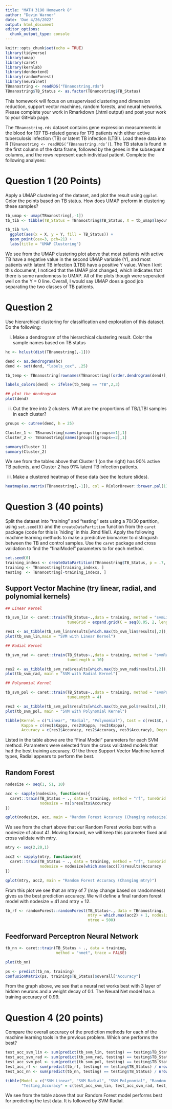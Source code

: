 ```yaml
---
title: "MATH 3190 Homework 8"
author: "Devin Warner"
date: 'Due 4/26/2022'
output: html_document
editor_options: 
  chunk_output_type: console
---
```


```r
knitr::opts_chunk$set(echo = TRUE)
library(tidyverse)
library(umap)
library(caret)
library(kernlab)
library(dendextend)
library(randomForest)
library(neuralnet)
TBnanostring <- readRDS("TBnanostring.rds")
TBnanostring$TB_Status <- as.factor(TBnanostring$TB_Status)
```

This homework will focus on unsupervised clustering and dimension reduction, support vector machines, random forests, and neural networks. Please complete your work in Rmarkdown (.html output) and post your work to your GitHub page.

The $\texttt{TBnanostring.rds}$ dataset contains gene expression measurements in the blood for 107 TB-related genes for 179 patients with either active tuberculosis infection (TB) or latent TB infection (LTBI). Load these data into R ($\texttt{TBnanostring <- readRDS(`TBnanostring.rds')}$). The TB status is found in the first column of the data frame, followed by the genes in the subsequent columns, and the rows represent each individual patient. Complete the following analyses:  


# Question 1 (20 Points)

Apply a UMAP clustering of the dataset, and plot the result using $\texttt{ggplot}$. Color the points based on TB status. How does UMAP preform in clustering these samples?

```r
tb_umap <- umap(TBnanostring[,-1])
tb_tib <- tibble(TB_Status = TBnanostring$TB_Status, X = tb_umap$layout[,1], Y = tb_umap$layout[,2])

tb_tib %>%
  ggplot(aes(x = X, y = Y, fill = TB_Status)) +
  geom_point(cex=3, pch=21) +
  labs(title = "UMAP Clustering")

```

We see from the UMAP clustering plot above that most patients with active TB have a negative value in the second UMAP variable (Y), and most patients with latent TB infection (LTBI) have a positive Y value. When I knit this document, I noticed that the UMAP plot changed, which indicates that there is some randomness to UMAP. All of the plots though were seperated well on the Y = 0 line. Overall, I would say UMAP does a good job separating the two classes of TB patients. 


# Question 2

Use hierarchical clustering for classification and exploration of this dataset. Do the following:

i) Make a dendrogram of the hierarchical clustering result. Color the sample names based on TB status

```r
hc <- hclust(dist(TBnanostring[,-1]))

dend <- as.dendrogram(hc)
dend <- set(dend, "labels_cex", .25)

tb_temp <- TBnanostring[rownames(TBnanostring)[order.dendrogram(dend)],1]

labels_colors(dend) <- ifelse(tb_temp == "TB",2,3)

## plot the dendrogram
plot(dend)

```


ii) Cut the tree into 2 clusters. What are the proportions of TB/LTBI samples in each cluster? 

```r
groups <- cutree(dend, h = 25)

Cluster_1 <- TBnanostring[names(groups)[groups==1],1]
Cluster_2 <- TBnanostring[names(groups)[groups==2],1]

summary(Cluster_1)
summary(Cluster_2)

```

We see from the tables above that Cluster 1 (on the right) has 90% active TB patients, and Cluster 2 has 91% latent TB infection patients. 

iii) Make a clustered heatmap of these data (see the lecture slides). 

```r
heatmap(as.matrix(TBnanostring[,-1]), col = RColorBrewer::brewer.pal(11, "Spectral"))
```

# Question 3 (40 points) 

Split the dataset into "training" and "testing" sets using a 70/30 partition, using $\texttt{set.seed(0)}$ and the $\texttt{createDataPartition}$ function from the $\texttt{caret}$ package (code for this is `hiding' in this .Rmd file!). Apply the following machine learning methods to make a predictive biomarker to distinguish between the TB and control samples. Use the $\texttt{caret}$ package and cross validation to find the "finalModel" parameters to for each method.  

```r
set.seed(0)
training_indexs <- createDataPartition(TBnanostring$TB_Status, p = .7, list = F)
training <- TBnanostring[training_indexs, ]
testing  <- TBnanostring[-training_indexs, ]
```

## Support Vector Machine (try linear, radial, and polynomial kernels)

```r
## Linear Kernel

tb_svm_lin <- caret::train(TB_Status~.,data = training, method = "svmLinear",
                           tuneGrid = expand.grid(C = seq(0.05, 2, length = 20)))

res1 <- as_tibble(tb_svm_lin$results[which.max(tb_svm_lin$results[,2]),])
plot(tb_svm_lin,main = "SVM with Linear Kernel")

```

```r
## Radial Kernel

tb_svm_rad <- caret::train(TB_Status~.,data = training, method = "svmRadial",
                           tuneLength = 10)

res2 <- as_tibble(tb_svm_rad$results[which.max(tb_svm_rad$results[,2]),])
plot(tb_svm_rad, main = "SVM with Radial Kernel")

```

```r
## Polynomial Kernel

tb_svm_pol <- caret::train(TB_Status~.,data = training, method = "svmPoly",
                           tuneLength = 4)

res3 <- as_tibble(tb_svm_pol$results[which.max(tb_svm_pol$results[,2]),])
plot(tb_svm_pol, main = "SVM with Polynomial Kernel")

```

```r
tibble(Kernel = c("Linear", "Radial", "Polynomial"), Cost = c(res1$C, res2$C, res3$C),
       Kappa = c(res1$Kappa, res2$Kappa, res3$Kappa),
       Accuracy = c(res1$Accuracy, res2$Accuracy, res3$Accuracy), Degree = c(NA,NA,res3$degree))
```

Listed in the table above are the "Final Model" parameters for each SVM method. Parameters were selected from the cross validated models that had the best training accuracy. Of the three Support Vector Machine kernel types, Radial appears to perform the best. 

## Random Forest 

```r
nodesize <- seq(1, 51, 10)

acc <- sapply(nodesize, function(ns){
  caret::train(TB_Status ~ ., data = training, method = "rf", tuneGrid = data.frame(mtry = 2),
               nodesize = ns)$results$Accuracy
})

qplot(nodesize, acc, main = "Random Forest Accuracy (Changing nodesize)")

```

We see from the chart above that our Random Forest works best with a nodesize of about 41. Moving forward, we will keep this parameter fixed and cross validate with mtry. 

```r
mtry <- seq(2,20,1)

acc2 <- sapply(mtry, function(m){
  caret::train(TB_Status ~ ., data = training, method = "rf", tuneGrid = data.frame(mtry = m),
               nodesize = nodesize[which.max(acc)])$results$Accuracy
})

qplot(mtry, acc2, main = "Random Forest Accuracy (Changing mtry)")

```

From this plot we see that an mtry of 7 (may change based on randomness) gives us the best prediction accuracy. We will define a final random forest model with nodesize = 41 and mtry = 12. 

```r

tb_rf <- randomForest::randomForest(TB_Status~., data = TBnanostring,
                                    mtry = which.max(acc2) + 1, nodesize = nodesize[which.max(acc)],
                                    ntree = 500)

```

## Feedforward Perceptron Neural Network

```r

tb_nn <- caret::train(TB_Status ~ ., data = training,
                      method = "nnet", trace = FALSE)

plot(tb_nn)

ps <- predict(tb_nn, training)
confusionMatrix(ps, training$TB_Status)$overall["Accuracy"]

```
    
From the graph above, we see that a neural net works best with 3 layer of hidden neurons and a weight decay of 0.1. The Neural Net model has a training accuracy of 0.99.    
    
# Question 4 (20 points) 

Compare the overall accuracy of the prediction methods for each of the machine learning tools in the previous problem. Which one performs the best?  

```r
test_acc_svm_lin <- sum(predict(tb_svm_lin, testing) == testing$TB_Status) / nrow(testing)
test_acc_svm_rad <- sum(predict(tb_svm_rad, testing) == testing$TB_Status) / nrow(testing)
test_acc_svm_pol <- sum(predict(tb_svm_pol, testing) == testing$TB_Status) / nrow(testing)
test_acc_rf <- sum(predict(tb_rf, testing) == testing$TB_Status) / nrow(testing)
test_acc_nn <- sum(predict(tb_nn, testing) == testing$TB_Status) / nrow(testing)

tibble(Model = c("SVM Linear", "SVM Radial", "SVM Polynomial", "Random Forest", "Neural Net"),
       "Testing_Accuracy" = c(test_acc_svm_lin, test_acc_svm_rad, test_acc_svm_pol, test_acc_rf,test_acc_nn)) %>% arrange(-Testing_Accuracy)

```


We see from the table above that our Random Forest model performs best for predicting the test data. It is followed by SVM Radial. 
